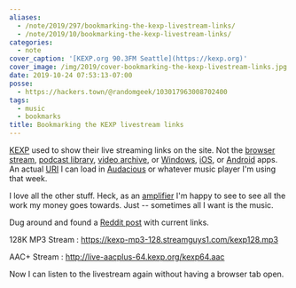 ```yaml
---
aliases:
  - /note/2019/297/bookmarking-the-kexp-livestream-links/
  - /note/2019/10/bookmarking-the-kexp-livestream-links/
categories:
  - note
cover_caption: '[KEXP.org 90.3FM Seattle](https://kexp.org)'
cover_image: /img/2019/cover-bookmarking-the-kexp-livestream-links.jpg
date: 2019-10-24 07:53:13-07:00
posse:
  - https://hackers.town/@randomgeek/103017963008702400
tags:
  - music
  - bookmarks
title: Bookmarking the KEXP livestream links
---
```


[KEXP][] used to show their live streaming links on the site. Not the [browser stream][], [podcast
library][], [video archive][], or [Windows][], [iOS][], or [Android][] apps. An actual [URI][] I can load in
[Audacious][] or whatever music player I'm using that week.

[KEXP]: https://kexp.org
[browser stream]: https://kexp.org/listen
[podcast library]: https://kexp.org/podcasts/
[video archive]: https://kexp.org/watch/
[Windows]: https://www.microsoft.com/en-us/p/kexp/9wzdncrcslz0?activetab=pivot:overviewtab
[iOS]: https://apps.apple.com/us/app/kexp-radio/id342254135
[Android]: https://play.google.com/store/apps/details?id=org.kexp.android
[URI]: https://en.wikipedia.org/wiki/Uniform_Resource_Identifier
[Audacious]: https://audacious-media-player.org/

I love all the other stuff. Heck, as an [amplifier][] I'm happy to see to see all the work my money
goes towards. Just -- sometimes all I want is the music.

[amplifier]: https://kexp.org/donate/

Dug around and found a [Reddit post][] with current links.

[Reddit post]: https://www.reddit.com/r/KEXP/comments/c9dgwg/livestream_url/

128K MP3 Stream
: https://kexp-mp3-128.streamguys1.com/kexp128.mp3

AAC+ Stream
: http://live-aacplus-64.kexp.org/kexp64.aac

Now I can listen to the livestream again without having a browser tab open.
